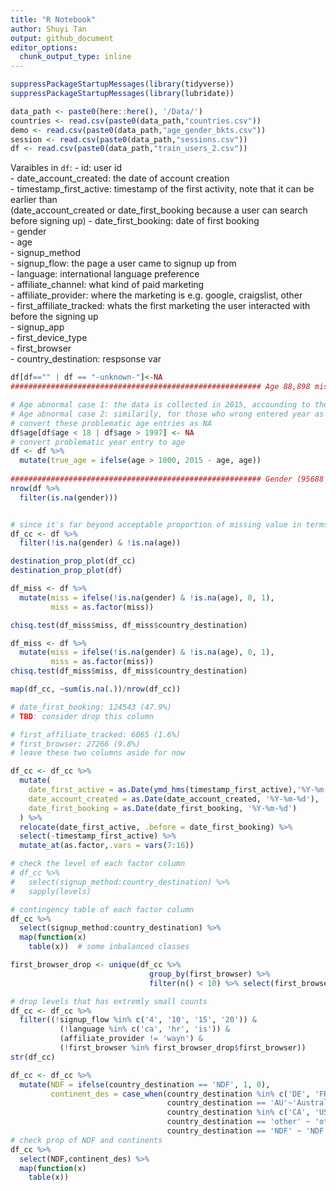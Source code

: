 ```yaml
---
title: "R Notebook"
author: Shuyi Tan
output: github_document
editor_options: 
  chunk_output_type: inline
---
```


```r
suppressPackageStartupMessages(library(tidyverse))
suppressPackageStartupMessages(library(lubridate))
```

```r
data_path <- paste0(here::here(), '/Data/')
countries <- read.csv(paste0(data_path,"countries.csv"))
demo <- read.csv(paste0(data_path,"age_gender_bkts.csv"))   
session <- read.csv(paste0(data_path,"sessions.csv"))
df <- read.csv(paste0(data_path,"train_users_2.csv"))
```

Varaibles in `df`: 
- id: user id  
- date_account_created: the date of account creation  
- timestamp_first_active: timestamp of the first activity, note that it can be earlier than  
(date_account_created or date_first_booking because a user can search before signing up)
- date_first_booking: date of first booking  
- gender  
- age  
- signup_method  
- signup_flow: the page a user came to signup up from  
- language: international language preference  
- affiliate_channel: what kind of paid marketing  
- affiliate_provider: where the marketing is e.g. google, craigslist, other  
- first_affiliate_tracked: whats the first marketing the user interacted with before the signing up  
- signup_app  
- first_device_type  
- first_browser  
- country_destination: respsonse var  

```r
df[df=="" | df == "-unknown-"]<-NA
######################################################## Age 88,898 missing vale (41.6%)

# Age abnormal case 1: the data is collected in 2015, accounding to the Airbnb term of use, the minimum age required for account creation is 18, so I assume ages < 18 are faulty inputs
# Age abnormal case 2: similarily, for those who wrong entered year as age, if it's greater than 2015-18 = 1997, it;s faulty (750 rows)
# convert these problematic age entries as NA
df$age[df$age < 18 | df$age > 1997] <- NA
# convert problematic year entry to age
df <- df %>% 
  mutate(true_age = ifelse(age > 1000, 2015 - age, age))
  
######################################################## Gender (95688 missing value) - (44.8%)
nrow(df %>% 
  filter(is.na(gender))) 


# since it's far beyond acceptable proportion of missing value in terms of age and gender, I think a complete case analysis is perhaps more reasonable than imputed data analysis (will verify)
df_cc <- df %>% 
  filter(!is.na(gender) & !is.na(age))
```


```r
destination_prop_plot(df_cc)
destination_prop_plot(df)

df_miss <- df %>% 
  mutate(miss = ifelse(!is.na(gender) & !is.na(age), 0, 1),
         miss = as.factor(miss)) 

chisq.test(df_miss$miss, df_miss$country_destination)
```




```r
df_miss <- df %>% 
  mutate(miss = ifelse(!is.na(gender) & !is.na(age), 0, 1),
         miss = as.factor(miss)) 
chisq.test(df_miss$miss, df_miss$country_destination)
```



```r
map(df_cc, ~sum(is.na(.))/nrow(df_cc))

# date_first_booking: 124543 (47.9%) 
# TBD: consider drop this column 

# first_affiliate_tracked: 6065 (1.6%)
# first_browser: 27266 (9.8%)
# leave these two columns aside for now
```

```r
df_cc <- df_cc %>%
  mutate(
    date_first_active = as.Date(ymd_hms(timestamp_first_active),'%Y-%m-%d'),
    date_account_created = as.Date(date_account_created, '%Y-%m-%d'),
    date_first_booking = as.Date(date_first_booking, '%Y-%m-%d')
  ) %>% 
  relocate(date_first_active, .before = date_first_booking) %>%
  select(-timestamp_first_active) %>%
  mutate_at(as.factor,.vars = vars(7:16)) 
```

```r
# check the level of each factor column
# df_cc %>% 
#   select(signup_method:country_destination) %>%
#   sapply(levels)

# contingency table of each factor column
df_cc %>%
  select(signup_method:country_destination) %>%
  map(function(x)
    table(x))  # some inbalanced classes

first_browser_drop <- unique(df_cc %>%
                               group_by(first_browser) %>%
                               filter(n() < 10) %>% select(first_browser))

# drop levels that has extremly small counts 
df_cc <- df_cc %>%
  filter((!signup_flow %in% c('4', '10', '15', '20')) &
           (!language %in% c('ca', 'hr', 'is')) &
           (affiliate_provider != 'wayn') &
           (!first_browser %in% first_browser_drop$first_browser))
str(df_cc)  
```


```r
df_cc <- df_cc %>% 
  mutate(NDF = ifelse(country_destination == 'NDF', 1, 0),
         continent_des = case_when(country_destination %in% c('DE', 'FR', 'GB', 'IT', 'NL', 'PT', 'ES')~'Europe',
                                   country_destination == 'AU'~'Australia',
                                   country_destination %in% c('CA', 'US')~'Americas',
                                   country_destination == 'other' ~ 'other',
                                   country_destination == 'NDF' ~ 'NDF'))
# check prop of NDF and continents                                   
df_cc %>%
  select(NDF,continent_des) %>%
  map(function(x)
    table(x))                                                                
```

















